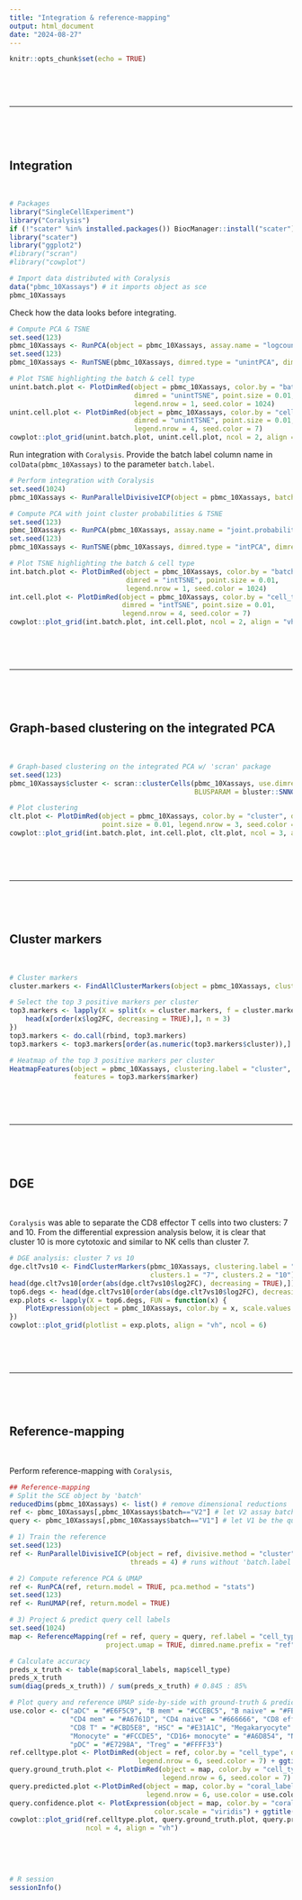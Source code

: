 ```yaml
---
title: "Integration & reference-mapping"
output: html_document
date: "2024-08-27"
---
```


```r
knitr::opts_chunk$set(echo = TRUE)
```

<br>

<br>

---

<br>

<br>

## Integration

<br>

```r
# Packages
library("SingleCellExperiment")
library("Coralysis")
if (!"scater" %in% installed.packages()) BiocManager::install("scater") 
library("scater")
library("ggplot2")
#library("scran") 
#library("cowplot")
```

```r
# Import data distributed with Coralysis
data("pbmc_10Xassays") # it imports object as sce
pbmc_10Xassays
```

Check how the data looks before integrating. 

```r
# Compute PCA & TSNE
set.seed(123)
pbmc_10Xassays <- RunPCA(object = pbmc_10Xassays, assay.name = "logcounts", p = 30, dimred.name = "unintPCA")
set.seed(123)
pbmc_10Xassays <- RunTSNE(pbmc_10Xassays, dimred.type = "unintPCA", dimred.name = "unintTSNE")

# Plot TSNE highlighting the batch & cell type
unint.batch.plot <- PlotDimRed(object = pbmc_10Xassays, color.by = "batch", 
                               dimred = "unintTSNE", point.size = 0.01, 
                               legend.nrow = 1, seed.color = 1024)
unint.cell.plot <- PlotDimRed(object = pbmc_10Xassays, color.by = "cell_type", 
                               dimred = "unintTSNE", point.size = 0.01, 
                               legend.nrow = 4, seed.color = 7)
cowplot::plot_grid(unint.batch.plot, unint.cell.plot, ncol = 2, align = "vh")
```

Run integration with `Coralysis`. Provide the batch label column name in `colData(pbmc_10Xassays)` to the parameter `batch.label`.  

```r
# Perform integration with Coralysis
set.seed(1024)
pbmc_10Xassays <- RunParallelDivisiveICP(object = pbmc_10Xassays, batch.label = "batch", threads = 4)

# Compute PCA with joint cluster probabilities & TSNE
set.seed(123)
pbmc_10Xassays <- RunPCA(pbmc_10Xassays, assay.name = "joint.probability", dimred.name = "intPCA")
set.seed(123)
pbmc_10Xassays <- RunTSNE(pbmc_10Xassays, dimred.type = "intPCA", dimred.name = "intTSNE")

# Plot TSNE highlighting the batch & cell type
int.batch.plot <- PlotDimRed(object = pbmc_10Xassays, color.by = "batch", 
                             dimred = "intTSNE", point.size = 0.01, 
                             legend.nrow = 1, seed.color = 1024)
int.cell.plot <- PlotDimRed(object = pbmc_10Xassays, color.by = "cell_type", 
                            dimred = "intTSNE", point.size = 0.01, 
                            legend.nrow = 4, seed.color = 7)
cowplot::plot_grid(int.batch.plot, int.cell.plot, ncol = 2, align = "vh")
```

<br>

<br>

---

<br>

<br>

## Graph-based clustering on the integrated PCA

<br>

```r
# Graph-based clustering on the integrated PCA w/ 'scran' package
set.seed(123)
pbmc_10Xassays$cluster <- scran::clusterCells(pbmc_10Xassays, use.dimred = "intPCA", 
                                              BLUSPARAM = bluster::SNNGraphParam(k = 15, cluster.fun = "louvain"))

# Plot clustering
clt.plot <- PlotDimRed(object = pbmc_10Xassays, color.by = "cluster", dimred = "intTSNE", 
                       point.size = 0.01, legend.nrow = 3, seed.color = 65)
cowplot::plot_grid(int.batch.plot, int.cell.plot, clt.plot, ncol = 3, align = "h")
```

<br>

<br>

---

<br>

<br>

## Cluster markers

<br>

```r
# Cluster markers 
cluster.markers <- FindAllClusterMarkers(object = pbmc_10Xassays, clustering.label = "cluster")

# Select the top 3 positive markers per cluster 
top3.markers <- lapply(X = split(x = cluster.markers, f = cluster.markers$cluster), FUN = function(x) {
    head(x[order(x$log2FC, decreasing = TRUE),], n = 3)
})
top3.markers <- do.call(rbind, top3.markers)
top3.markers <- top3.markers[order(as.numeric(top3.markers$cluster)),]

# Heatmap of the top 3 positive markers per cluster
HeatmapFeatures(object = pbmc_10Xassays, clustering.label = "cluster", 
                features = top3.markers$marker)
```

<br>

<br>

---

<br>

<br>

## DGE

<br>

`Coralysis` was able to separate the CD8 effector T cells into two clusters: 7 and 10. From the differential expression analysis below, it is clear that cluster 10 is more cytotoxic and similar to NK cells than cluster 7. 

```r
# DGE analysis: cluster 7 vs 10
dge.clt7vs10 <- FindClusterMarkers(pbmc_10Xassays, clustering.label = "cluster", 
                                   clusters.1 = "7", clusters.2 = "10")
head(dge.clt7vs10[order(abs(dge.clt7vs10$log2FC), decreasing = TRUE),])
top6.degs <- head(dge.clt7vs10[order(abs(dge.clt7vs10$log2FC), decreasing = TRUE),"marker"])
exp.plots <- lapply(X = top6.degs, FUN = function(x) {
    PlotExpression(object = pbmc_10Xassays, color.by = x, scale.values = TRUE, point.size = 0.5, point.stroke = 0.5)
})
cowplot::plot_grid(plotlist = exp.plots, align = "vh", ncol = 6)
```

<br>

<br>

---

<br>

<br>

## Reference-mapping

<br>

Perform reference-mapping with `Coralysis`, 

```r
## Reference-mapping
# Split the SCE object by 'batch'
reducedDims(pbmc_10Xassays) <- list() # remove dimensional reductions 
ref <- pbmc_10Xassays[,pbmc_10Xassays$batch=="V2"] # let V2 assay batch be the reference data set
query <- pbmc_10Xassays[,pbmc_10Xassays$batch=="V1"] # let V1 be the query (unknown annotations)

# 1) Train the reference 
set.seed(123)
ref <- RunParallelDivisiveICP(object = ref, divisive.method = "cluster", 
                              threads = 4) # runs without 'batch.label' as it represents 1 sample only

# 2) Compute reference PCA & UMAP
ref <- RunPCA(ref, return.model = TRUE, pca.method = "stats")
set.seed(123)
ref <- RunUMAP(ref, return.model = TRUE)

# 3) Project & predict query cell labels 
set.seed(1024)
map <- ReferenceMapping(ref = ref, query = query, ref.label = "cell_type", 
                        project.umap = TRUE, dimred.name.prefix = "ref")

# Calculate accuracy
preds_x_truth <- table(map$coral_labels, map$cell_type)
preds_x_truth
sum(diag(preds_x_truth)) / sum(preds_x_truth) # 0.845 : 85%

# Plot query and reference UMAP side-by-side with ground-truth & predicted cell labels
use.color <- c("aDC" = "#E6F5C9", "B mem" = "#CCEBC5", "B naive" = "#FB8072", 
               "CD4 mem" = "#A6761D", "CD4 naive" = "#666666", "CD8 eff" = "#80B1D3",
               "CD8 T" = "#CBD5E8", "HSC" = "#E31A1C", "Megakaryocyte" = "#377EB8", 
               "Monocyte" = "#FCCDE5", "CD16+ monocyte" = "#A6D854", "NK" = "#6A3D9A",
               "pDC" = "#E7298A", "Treg" = "#FFFF33")
ref.celltype.plot <- PlotDimRed(object = ref, color.by = "cell_type", dimred = "UMAP", point.size = 0.01, 
                                legend.nrow = 6, seed.color = 7) + ggtitle("reference (ground-truth)")
query.ground_truth.plot <- PlotDimRed(object = map, color.by = "cell_type", dimred = "refUMAP", point.size = 0.01, 
                                      legend.nrow = 6, seed.color = 7) + ggtitle("query (ground-truth)")
query.predicted.plot <-PlotDimRed(object = map, color.by = "coral_labels", dimred = "refUMAP", point.size = 0.01, 
                                  legend.nrow = 6, use.color = use.color) + ggtitle("query (predicted)")
query.confidence.plot <- PlotExpression(object = map, color.by = "coral_probability", dimred = "refUMAP", point.size = 0.01, 
                                    color.scale = "viridis") + ggtitle("query (confidence)")
cowplot::plot_grid(ref.celltype.plot, query.ground_truth.plot, query.predicted.plot, query.confidence.plot, 
                   ncol = 4, align = "vh")
```

<br>

<br>

```r
# R session
sessionInfo()
```
